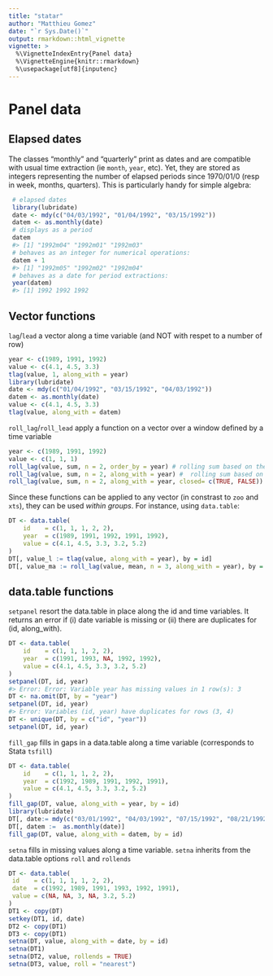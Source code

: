 ```yaml
---
title: "statar"
author: "Matthieu Gomez"
date: "`r Sys.Date()`"
output: rmarkdown::html_vignette
vignette: >
  %\VignetteIndexEntry{Panel data}
  %\VignetteEngine{knitr::rmarkdown}
  %\usepackage[utf8]{inputenc}
---
```




# Panel data


## Elapsed dates

The classes "monthly" and "quarterly"  print as dates and are compatible with usual time extraction (ie `month`, `year`, etc). Yet, they are stored as integers representing the number of elapsed periods since 1970/01/0 (resp in week, months, quarters). This is particularly handy for simple algebra:

```R
 # elapsed dates
 library(lubridate)
 date <- mdy(c("04/03/1992", "01/04/1992", "03/15/1992"))  
 datem <- as.monthly(date)
 # displays as a period
 datem
 #> [1] "1992m04" "1992m01" "1992m03"
 # behaves as an integer for numerical operations:
 datem + 1
 #> [1] "1992m05" "1992m02" "1992m04"
 # behaves as a date for period extractions:
 year(datem)
 #> [1] 1992 1992 1992
```


## Vector functions

`lag`/`lead` a vector along a time variable (and NOT with respet to a number of row)

```R
year <- c(1989, 1991, 1992)
value <- c(4.1, 4.5, 3.3)
tlag(value, 1, along_with = year)
library(lubridate)
date <- mdy(c("01/04/1992", "03/15/1992", "04/03/1992"))
datem <- as.monthly(date)
value <- c(4.1, 4.5, 3.3)
tlag(value, along_with = datem) 
```

`roll_lag`/`roll_lead` apply a function on a vector over a window defined by a time variable

```R
year <- c(1989, 1991, 1992)
value <- c(1, 1, 1)
roll_lag(value, sum, n = 2, order_by = year) # rolling sum based on the two previous rows
roll_lag(value, sum, n = 2, along_with = year) #  rolling sum based on dates in [year-2, year]
roll_lag(value, sum, n = 2, along_with = year, closed= c(TRUE, FALSE)) #  rolling sum based on dates in [year-2, year[
```


Since these functions can be applied to any vector (in constrast to `zoo` and `xts`), they can be used *within groups*. For instance, using `data.table`:


```R
DT <- data.table(
    id    = c(1, 1, 1, 2, 2),
    year  = c(1989, 1991, 1992, 1991, 1992),
    value = c(4.1, 4.5, 3.3, 3.2, 5.2)
)
DT[, value_l := tlag(value, along_with = year), by = id]
DT[, value_ma := roll_lag(value, mean, n = 3, along_with = year), by = id]
```


## data.table functions
`setpanel` resort the data.table in place along the id and time variables. It returns an error if (i)  date variable is missing or (ii) there are duplicates for (id, along_with).

```R
DT <- data.table(
    id    = c(1, 1, 1, 2, 2),
    year  = c(1991, 1993, NA, 1992, 1992),
    value = c(4.1, 4.5, 3.3, 3.2, 5.2)
)
setpanel(DT, id, year)
#> Error: Error: Variable year has missing values in 1 row(s): 3
DT <- na.omit(DT, by = "year")
setpanel(DT, id, year)
#> Error: Variables (id, year) have duplicates for rows (3, 4)
DT <- unique(DT, by = c("id", "year"))
setpanel(DT, id, year)
```

`fill_gap` fills in gaps in a data.table along a time variable (corresponds to Stata `tsfill`)

```R
DT <- data.table(
    id    = c(1, 1, 1, 2, 2),
    year  = c(1992, 1989, 1991, 1992, 1991),
    value = c(4.1, 4.5, 3.3, 3.2, 5.2)
)
fill_gap(DT, value, along_with = year, by = id)
library(lubridate)
DT[, date:= mdy(c("03/01/1992", "04/03/1992", "07/15/1992", "08/21/1992", "10/03/1992"))]
DT[, datem :=  as.monthly(date)]
fill_gap(DT, value, along_with = datem, by = id)
```

`setna` fills in missing values along a time variable. `setna` inherits from the data.table options `roll` and `rollends`

```R
DT <- data.table(
 id    = c(1, 1, 1, 1, 2, 2),
 date  = c(1992, 1989, 1991, 1993, 1992, 1991),
 value = c(NA, NA, 3, NA, 3.2, 5.2)
)
DT1 <- copy(DT)
setkey(DT1, id, date)
DT2 <- copy(DT1)
DT3 <- copy(DT1)
setna(DT, value, along_with = date, by = id)
setna(DT1)
setna(DT2, value, rollends = TRUE)
setna(DT3, value, roll = "nearest")
```








